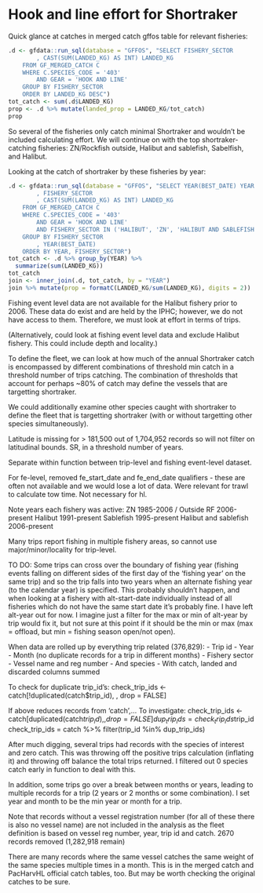 # Hook and line effort for Shortraker

Quick glance at catches in merged catch gffos table for relevant fisheries:

```r
.d <- gfdata::run_sql(database = "GFFOS", "SELECT FISHERY_SECTOR
		, CAST(SUM(LANDED_KG) AS INT) LANDED_KG
	FROM GF_MERGED_CATCH C
	WHERE C.SPECIES_CODE = '403' 
		AND GEAR = 'HOOK AND LINE'
	GROUP BY FISHERY_SECTOR
	ORDER BY LANDED_KG DESC")
tot_catch <- sum(.d$LANDED_KG)
prop <- .d %>% mutate(landed_prop = LANDED_KG/tot_catch)
prop
```

So several of the fisheries only catch minimal Shortraker and wouldn't be 
included calculating effort. We will continue on with the top shortraker-
catching fisheries: ZN/Rockfish outside, Halibut and sablefish, Sabelfish, and
Halibut.

Looking at the catch of shortraker by these fisheries by year:

```r
.d <- gfdata::run_sql(database = "GFFOS", "SELECT YEAR(BEST_DATE) YEAR
		, FISHERY_SECTOR
		, CAST(SUM(LANDED_KG) AS INT) LANDED_KG
	FROM GF_MERGED_CATCH C
	WHERE C.SPECIES_CODE = '403' 
		AND GEAR = 'HOOK AND LINE'
		AND FISHERY_SECTOR IN ('HALIBUT', 'ZN', 'HALIBUT AND SABLEFISH', 'ROCKFISH OUTSIDE', 'SABLEFISH')
	GROUP BY FISHERY_SECTOR
		, YEAR(BEST_DATE)
	ORDER BY YEAR, FISHERY_SECTOR")
tot_catch <- .d %>% group_by(YEAR) %>%
  summarize(sum(LANDED_KG))
tot_catch
join <- inner_join(.d, tot_catch, by = "YEAR")
join %>% mutate(prop = formatC(LANDED_KG/sum(LANDED_KG), digits = 2))

```

Fishing event level data are not available for the Halibut fishery prior to 2006.
These data do exist and are held by the IPHC; however, we do not have access
to them. Therefore, we must look at effort in terms of trips.

(Alternatively, could look at fishing event level data and exclude Halibut fishery.
This could include depth and locality.)

To define the fleet, we can look at how much of the annual Shortraker catch is
encompassed by different combinations of threshold min catch in a threshold 
number of trips catching. The combination of thresholds that account for perhaps
~80% of catch may define the vessels that are targetting shortraker.

We could additionally examine other species caught with shortraker to define the
fleet that is targetting shortraker (with or without targetting other species
simultaneously).

Latitude is missing for > 181,500 out of 1,704,952 records so will not filter on 
latitudinal bounds.
SR, in a threshold number of years.

Separate within function between trip-level and fishing event-level dataset.

For fe-level, removed fe_start_date and fe_end_date qualifiers - these are often not available
and we would lose a lot of data. Were relevant for trawl to calculate tow time. 
Not necessary for hl.

Note years each fishery was active:
ZN 1985-2006 / Outside RF 2006-present
Halibut 1991-present
Sablefish 1995-present
Halibut and sablefish 2006-present

Many trips report fishing in multiple fishery areas, so 
cannot use major/minor/locality for trip-level.

TO DO: Some trips can cross over the boundary of fishing year (fishing events falling on different sides of the first day of the 'fishing year' on the same trip) and so the trip falls into two years when an alternate fishing year (to the calendar year) is specified. This probably shouldn't happen, and when looking at a fishery with alt-start-date individually instead of all fisheries which do not have the same start date it's probably fine. I have left alt-year out for now. I imagine just a filter for the max or min of alt-year by trip would fix it, but not sure at this point if it should be the min or max (max = offload, but min = fishing season open/not open).

When data are rolled up by everything trip related (376,829): 
-	Trip id
-	Year
-	Month (no duplicate records for a trip in different months)
-	Fishery sector
-	Vessel name and reg number
-	And species
-	With catch, landed and discarded columns summed


To check for duplicate trip_id's:
    check_trip_ids <- catch[!duplicated(catch$trip_id), , drop = FALSE]

If above reduces records from 'catch',...
To investigate:
  check_trip_ids <- catch[duplicated(catch$trip_id), , drop = FALSE]
    dup_trip_ids = check_trip_ids$trip_id
    check_trip_ids = catch %>% filter(trip_id %in% dup_trip_ids)
    
After much digging, several trips had records with the species of interest
and zero catch. This was throwing off the positive trips calculation (inflating it)
and throwing off balance the total trips returned. I filtered out 0 species
catch early in function to deal with this.

In addition, some trips go over a break between months or years, leading to
multiple records for a trip (2 years or 2 months or some combination). I set 
year and month to be the min year or month for a trip.

Note that records without a vessel registration number (for all of these there
is also no vessel name) are not included in the analysis as the fleet definition
is based on vessel reg number, year, trip id and catch. 2670 records removed (1,282,918 remain)

There are many records where the same vessel catches the same weight of the
same species multiple times in a month. This is in the merged catch and PacHarvHL
official catch tables, too. But may be worth checking the original catches to be sure.




